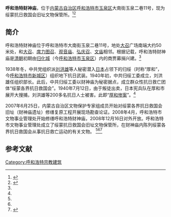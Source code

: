 {{文物保护单位
| 级别 = 省级
| 省区市 = 内蒙古自治区
| 图片 = 
| 名称 = 呼和浩特财神庙（绥蒙抗日救国会旧址）
| 编号 = 4-169
| 分类 = 古建筑
| 时代 = [[清|清]]
| 所在 = [[呼和浩特市|呼和浩特市]][[玉泉区|玉泉区]]
| 登录 = 2006年9月4日
}}

'''呼和浩特财神庙'''，位于[[内蒙古自治区|内蒙古自治区]][[呼和浩特市|呼和浩特市]][[玉泉区|玉泉区]]大南街玉泉二巷11号，现为绥蒙抗日救国会旧址文物保管所。<ref name=wht>{{Cite web |url=http://www.nmgwh.gov.cn/qndt/201012/t20101209_77846.html |title=呼市文物处2010年冬季消防培训演练活动在绥蒙抗日救国会旧址文物保管所举行，内蒙古自治区文化厅，2010-12-09 |accessdate=2013-09-26 |archive-date=2013-09-27 |archive-url=https://web.archive.org/web/20130927130441/http://www.nmgwh.gov.cn/qndt/201012/t20101209_77846.html |dead-url=yes }}</ref><ref name=zbfw>{{Cite web |url=http://www.northnews.cn/2007/0626/67535.shtml |title=呼和浩特绥蒙各界抗日救国会旧址将修缮复原，正北方网，2007年06月26日 |accessdate=2013年9月26日 |archive-date=2013年9月28日 |archive-url=https://web.archive.org/web/20130928042323/http://www.northnews.cn/2007/0626/67535.shtml |dead-url=yes }}</ref>

==简介==
呼和浩特财神庙位于呼和浩特市大南街玉泉二巷11号，地处[[大召|大召]]广场南端大约50米处，和[[大召|大召]]、[[席力图召|席力图召]]、[[观音寺_(呼和浩特)|观音庙]]、[[弘庆召|弘庆召]]、[[土默特文庙|文庙]]相邻。根据记载，呼和浩特财神庙是[[清朝|清朝]]初期由[[归化城|归化城]]（今[[呼和浩特市|呼和浩特市]][[玉泉区|玉泉区]]）内的商贾募捐兴建。<ref name=kaifang/>

1938年冬，中共党组织派[[刘洪雄|刘洪雄]]等人秘密潜入[[日本|日本]]占领下的归绥（时称“厚和”，今[[呼和浩特市|呼和浩特市]][[新城区_(呼和浩特市)|新城区]]）组织地下抗日武装。1940年初，中共归绥工委成立，刘洪雄任组织部长。此后，中共归绥工委以财神庙为秘密据点，成立群众性抗日救亡团体“绥蒙各界抗日救国会”。1940年7月12日，由于叛徒出卖，日本宪兵队在厚和市展开大搜捕，刘洪雄等200多名抗日人士被害。此即“[[厚和惨案|厚和惨案]]”。<ref name=zbfw/>

2007年6月25日，内蒙古自治区文物保护专家组成员开始对绥蒙各界抗日救国会旧址（财神庙遗址）修缮复原工程开展现场勘查论证。2008年4月，呼和浩特市文物事业管理处开始修缮呼和浩特财神庙，2008年12月16日对外开放。呼和浩特市文物事业管理处成立了绥蒙抗日救国会旧址文物保管所，在财神庙内陈列绥蒙各界抗日救国会从事抗日救亡运动的有关文物。 <ref name=zbfw/><ref name=wht/><ref name=kaifang>{{Cite web |url=http://www.northnews.cn/2008/0613/119372.shtml |title=呼和浩特财神庙对外开放，正北方网，2008年06月13日 |accessdate=2013年9月26日 |archive-date=2013年9月28日 |archive-url=https://web.archive.org/web/20130928042328/http://www.northnews.cn/2008/0613/119372.shtml |dead-url=yes }}</ref>

==参考文献==
{{reflist}}

[[Category:呼和浩特宗教建筑|Category:呼和浩特宗教建筑]]